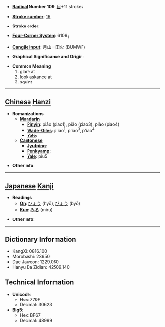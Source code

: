 * '''[[Wiktionary:Chinese radical index| Radical]] Number 109''': [[Wiktionary:Chinese radical index 目|目]]+11 strokes

* '''[[Wiktionary:Chinese total strokes index|Stroke number]]''': [[Wiktionary:Chinese total strokes index 16|16]]

* '''Stroke order''': 

* '''[[Wiktionary:Chinese four corner index|Four-Corner System]]''': 6109<sub>1</sub>

* '''[[Wiktionary:Chinese Cangjie index|Cangjie input]]''': 月山一田火 (BUMWF)

* '''Graphical Significance and Origin''': 

* '''Common Meaning'''
*#glare at
*# look askance at
*# squint


----

== [[Chinese]] [[Hanzi]] ==

* '''Romanizations'''
** '''[[Mandarin]]'''
*** '''[[Pinyin]]''': piāo (piao1), piǎo (piao3), piào (piao4)
*** '''[[Wade-Giles]]''': p'iao<sup>1</sup>, p'iao<sup>3</sup>, p'iao<sup>4</sup>
*** '''[[Yale]]''': 
** '''[[Cantonese]]'''
*** '''[[Jyutping]]''':
*** '''[[Penkyamp]]''': 
*** '''[[Yale]]''': piu5

* '''Other info''': 

----

== [[Japanese]] [[Kanji]] ==

* '''Readings'''
** '''[[On]]''': [[ひょう]] (hyō), [[びょう]] (byō)
** '''[[Kun]]''': [[みる]] (miru)

* '''Other info''':  

----

== Dictionary Information ==

* KangXi: 0816.100
* Morobashi: 23650
* Dae Jaweon: 1229.060
* Hanyu Da Zidian: 42509.140

== Technical Information ==

* '''Unicode''':
** Hex: 779F
** Decimal: 30623
* '''Big5''':
** Hex: BF67
** Decimal: 48999